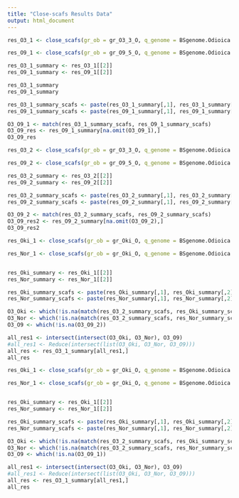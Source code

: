 ```yaml
---
title: "Close-scafs Results Data"
output: html_document
---
```


```r
res_O3_1 <- close_scafs(gr_ob = gr_O3_3_O, q_genome = BSgenome.Odioica.local.OSKA2016, co_tol = 1000, ref_dist_tol = 1000, edge_tol = 500)

res_O9_1 <- close_scafs(gr_ob = gr_O9_5_O, q_genome = BSgenome.Odioica.local.OSKA2016, co_tol = 1000, ref_dist_tol = 1000, edge_tol = 500)

res_O3_1_summary <- res_O3_1[[2]]
res_O9_1_summary <- res_O9_1[[2]]

res_O3_1_summary
res_O9_1_summary
```

```r

res_O3_1_summary_scafs <- paste(res_O3_1_summary[,1], res_O3_1_summary[,2])
res_O9_1_summary_scafs <- paste(res_O9_1_summary[,1], res_O9_1_summary[,2])

O3_O9_1 <- match(res_O3_1_summary_scafs, res_O9_1_summary_scafs)
O3_O9_res <- res_O9_1_summary[na.omit(O3_O9_1),]
O3_O9_res

```


```r
res_O3_2 <- close_scafs(gr_ob = gr_O3_3_O, q_genome = BSgenome.Odioica.local.OSKA2016, co_tol = 500, ref_dist_tol = 300, edge_tol = 300)

res_O9_2 <- close_scafs(gr_ob = gr_O9_5_O, q_genome = BSgenome.Odioica.local.OSKA2016, co_tol = 500, ref_dist_tol = 300, edge_tol = 300)

res_O3_2_summary <- res_O3_2[[2]]
res_O9_2_summary <- res_O9_2[[2]]
```

```r

res_O3_2_summary_scafs <- paste(res_O3_2_summary[,1], res_O3_2_summary[,2])
res_O9_2_summary_scafs <- paste(res_O9_2_summary[,1], res_O9_2_summary[,2])

O3_O9_2 <- match(res_O3_2_summary_scafs, res_O9_2_summary_scafs)
O3_O9_res2 <- res_O9_2_summary[na.omit(O3_O9_2),]
O3_O9_res2

```


```r
res_Oki_1 <- close_scafs(gr_ob = gr_Oki_O, q_genome = BSgenome.Odioica.local.OSKA2016, co_tol = 500, ref_dist_tol = 300, edge_tol = 300)

res_Nor_1 <- close_scafs(gr_ob = gr_Oki_O, q_genome = BSgenome.Odioica.local.OSKA2016, co_tol = 500, ref_dist_tol = 300, edge_tol = 300)


res_Oki_summary <- res_Oki_1[[2]]
res_Nor_summary <- res_Nor_1[[2]]

res_Oki_summary_scafs <- paste(res_Oki_summary[,1], res_Oki_summary[,2])
res_Nor_summary_scafs <- paste(res_Nor_summary[,1], res_Nor_summary[,2])

O3_Oki <- which(!is.na(match(res_O3_2_summary_scafs, res_Oki_summary_scafs)))
O3_Nor <- which(!is.na(match(res_O3_2_summary_scafs, res_Nor_summary_scafs)))
O3_O9 <- which(!is.na(O3_O9_2))

all_res1 <- intersect(intersect(O3_Oki, O3_Nor), O3_O9)
#all_res1 <- Reduce(intersect(list(O3_Oki, O3_Nor, O3_O9)))
all_res <- res_O3_1_summary[all_res1,]
all_res
```


```r
res_Oki_1 <- close_scafs(gr_ob = gr_Oki_O, q_genome = BSgenome.Odioica.local.OSKA2016, co_tol = 1000, ref_dist_tol = 1000, edge_tol = 500)

res_Nor_1 <- close_scafs(gr_ob = gr_Oki_O, q_genome = BSgenome.Odioica.local.OSKA2016, co_tol = 1000, ref_dist_tol = 1000, edge_tol = 500)


res_Oki_summary <- res_Oki_1[[2]]
res_Nor_summary <- res_Nor_1[[2]]

res_Oki_summary_scafs <- paste(res_Oki_summary[,1], res_Oki_summary[,2])
res_Nor_summary_scafs <- paste(res_Nor_summary[,1], res_Nor_summary[,2])

O3_Oki <- which(!is.na(match(res_O3_2_summary_scafs, res_Oki_summary_scafs)))
O3_Nor <- which(!is.na(match(res_O3_2_summary_scafs, res_Nor_summary_scafs)))
O3_O9 <- which(!is.na(O3_O9_1))

all_res1 <- intersect(intersect(O3_Oki, O3_Nor), O3_O9)
#all_res1 <- Reduce(intersect(list(O3_Oki, O3_Nor, O3_O9)))
all_res <- res_O3_1_summary[all_res1,]
all_res
```

